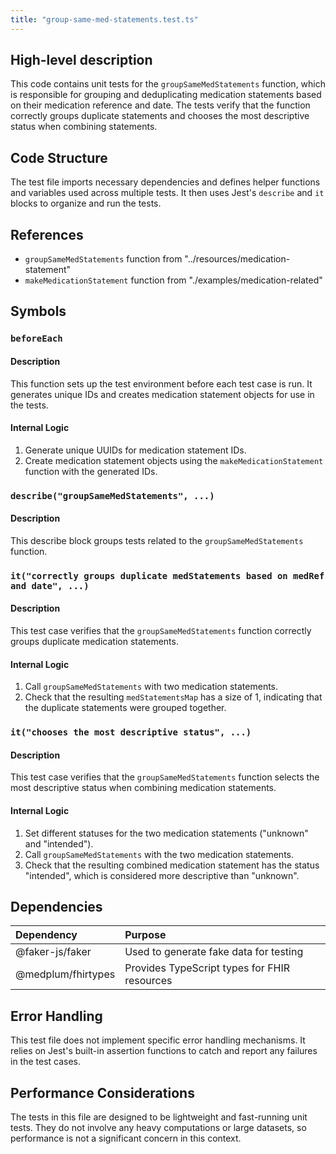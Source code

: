 ```yaml
---
title: "group-same-med-statements.test.ts"
---
```


## High-level description
This code contains unit tests for the `groupSameMedStatements` function, which is responsible for grouping and deduplicating medication statements based on their medication reference and date. The tests verify that the function correctly groups duplicate statements and chooses the most descriptive status when combining statements.

## Code Structure
The test file imports necessary dependencies and defines helper functions and variables used across multiple tests. It then uses Jest's `describe` and `it` blocks to organize and run the tests.

## References
- `groupSameMedStatements` function from "../resources/medication-statement"
- `makeMedicationStatement` function from "./examples/medication-related"

## Symbols

### `beforeEach`
#### Description
This function sets up the test environment before each test case is run. It generates unique IDs and creates medication statement objects for use in the tests.

#### Internal Logic
1. Generate unique UUIDs for medication statement IDs.
2. Create medication statement objects using the `makeMedicationStatement` function with the generated IDs.

### `describe("groupSameMedStatements", ...)`
#### Description
This describe block groups tests related to the `groupSameMedStatements` function.

### `it("correctly groups duplicate medStatements based on medRef and date", ...)`
#### Description
This test case verifies that the `groupSameMedStatements` function correctly groups duplicate medication statements.

#### Internal Logic
1. Call `groupSameMedStatements` with two medication statements.
2. Check that the resulting `medStatementsMap` has a size of 1, indicating that the duplicate statements were grouped together.

### `it("chooses the most descriptive status", ...)`
#### Description
This test case verifies that the `groupSameMedStatements` function selects the most descriptive status when combining medication statements.

#### Internal Logic
1. Set different statuses for the two medication statements ("unknown" and "intended").
2. Call `groupSameMedStatements` with the two medication statements.
3. Check that the resulting combined medication statement has the status "intended", which is considered more descriptive than "unknown".

## Dependencies
| Dependency | Purpose |
|:-----------|:--------|
| @faker-js/faker | Used to generate fake data for testing |
| @medplum/fhirtypes | Provides TypeScript types for FHIR resources |

## Error Handling
This test file does not implement specific error handling mechanisms. It relies on Jest's built-in assertion functions to catch and report any failures in the test cases.

## Performance Considerations
The tests in this file are designed to be lightweight and fast-running unit tests. They do not involve any heavy computations or large datasets, so performance is not a significant concern in this context.